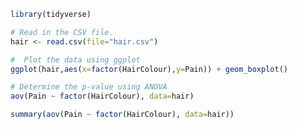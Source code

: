 ```r
library(tidyverse)
```



```r
# Read in the CSV file. 
hair <- read.csv(file="hair.csv")
```


```r
#  Plot the data using ggplot
ggplot(hair,aes(x=factor(HairColour),y=Pain)) + geom_boxplot()
```


```r
# Determine the p-value using ANOVA
aov(Pain ~ factor(HairColour), data=hair)
```

```r
summary(aov(Pain ~ factor(HairColour), data=hair))
```


```r
```

